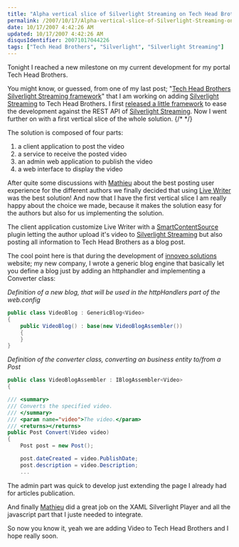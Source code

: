 ```yaml
---
title: "Alpha vertical slice of Silverlight Streaming on Tech Head Brothers"
permalink: /2007/10/17/Alpha-vertical-slice-of-Silverlight-Streaming-on-Tech-Head-Brothers/
date: 10/17/2007 4:42:26 AM
updated: 10/17/2007 4:42:26 AM
disqusIdentifier: 20071017044226
tags: ["Tech Head Brothers", "Silverlight", "Silverlight Streaming"]
---
```

Tonight I reached a new milestone on my current development for my portal Tech Head Brothers.

You might know, or guessed, from one of my last post; "[Tech Head Brothers Silverlight Streaming framework](http://weblogs.asp.net/lkempe/archive/2007/10/11/tech-head-brothers-silverlight-streaming-framework.aspx)" that I am working on adding [Silverlight Streaming](http://silverlight.live.com/) to Tech Head Brothers. I first [released a little framework](http://www.codeplex.com/THBSLSFramework) to ease the development against the REST API of [Silverlight Streaming](http://silverlight.live.com/). Now I went further on with a first vertical slice of the whole solution.
{/* <!-- more --> */}

The solution is composed of four parts:

1.  a client application to post the video
2.  a service to receive the posted video
3.  an admin web application to publish the video
4.  a web interface to display the video 

After quite some discussions with [Mathieu](http://www.techheadbrothers.com/Auteurs.aspx/mathieu-kempe) about the best posting user experience for the different authors we finally decided that using [Live Writer](http://get.live.com/betas/writer_betas) was the best solution! And now that I have the first vertical slice I am really happy about the choice we made, because it makes the solution easy for the authors but also for us implementing the solution.

The client application customize Live Writer with a [SmartContentSource](http://msdn2.microsoft.com/en-us/library/aa738935.aspx) plugin letting the author upload it's video to [Silverlight Streaming](http://silverlight.live.com/) but also posting all information to Tech Head Brothers as a blog post.

The cool point here is that during the development of [innoveo solutions](http://www.innoveo.com/) website; my new company, I wrote a generic blog engine that basically let you define a blog just by adding an httphandler and implementing a Converter class:

*Definition of a new blog, that will be used in the httpHandlers part of the web.config*

```csharp
public class VideoBlog : GenericBlog<Video>
{
    public VideoBlog() : base(new VideoBlogAssembler())
    {
    }
}
```

*Definition of the converter class, converting an business entity to/from a Post*

```csharp
public class VideoBlogAssembler : IBlogAssembler<Video>
{
```


```csharp
/// <summary>
/// Converts the specified video.
/// </summary>
/// <param name="video">The video.</param>
/// <returns></returns>
public Post Convert(Video video)
{
    Post post = new Post();

    post.dateCreated = video.PublishDate;
    post.description = video.Description;
    ...
```

The admin part was quick to develop just extending the page I already had for articles publication.

And finally [Mathieu](http://www.techheadbrothers.com/Auteurs.aspx/mathieu-kempe) did a great job on the XAML Silverlight Player and all the javascript part that I juste needed to integrate.

So now you know it, yeah we are adding Video to Tech Head Brothers and I hope really soon.
